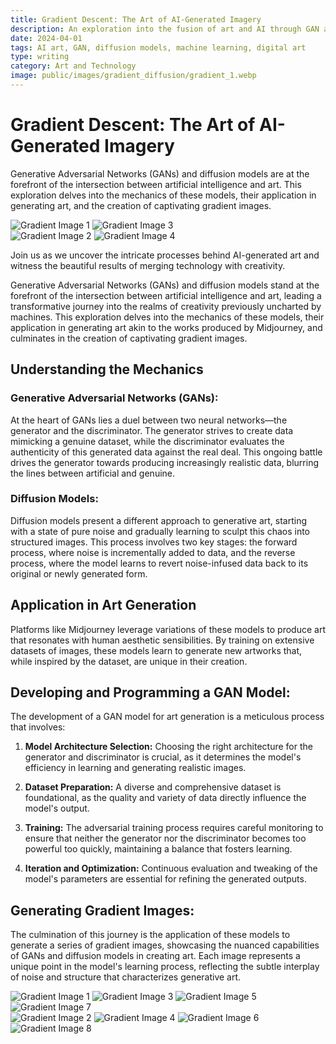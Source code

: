 ```yaml
---
title: Gradient Descent: The Art of AI-Generated Imagery
description: An exploration into the fusion of art and AI through GAN and diffusion models, culminating in the creation of unique gradient artworks.
date: 2024-04-01
tags: AI art, GAN, diffusion models, machine learning, digital art
type: writing
category: Art and Technology
image: public/images/gradient_diffusion/gradient_1.webp
---
```


# Gradient Descent: The Art of AI-Generated Imagery

Generative Adversarial Networks (GANs) and diffusion models are at the forefront of the intersection between artificial intelligence and art. This exploration delves into the mechanics of these models, their application in generating art, and the creation of captivating gradient images.

<div style={{ display: 'flex', flexWrap: 'wrap', gap: '1em' }}>
  <div style={{ width: '48%' }}>
    <img src=public/images/gradient_diffusion/gradient_1.webp" alt="Gradient Image 1" style={{ width: '100%', marginBottom: '1em' }} />
    <img src="public/images/gradient_diffusion/gradient_3.webp" alt="Gradient Image 3" style={{ width: '100%', marginBottom: '1em' }} />
  </div>
  <div style={{ width: '48%' }}>
    <img src="public/images/gradient_diffusion/gradient_2.webp" alt="Gradient Image 2" style={{ width: '100%', marginBottom: '1em' }} />
    <img src="public/images/gradient_diffusion/gradient_4.webp" alt="Gradient Image 4" style={{ width: '100%', marginBottom: '1em' }} />
  </div>
</div>

Join us as we uncover the intricate processes behind AI-generated art and witness the beautiful results of merging technology with creativity.

Generative Adversarial Networks (GANs) and diffusion models stand at the forefront of the intersection between artificial intelligence and art, leading a transformative journey into the realms of creativity previously uncharted by machines. This exploration delves into the mechanics of these models, their application in generating art akin to the works produced by Midjourney, and culminates in the creation of captivating gradient images.

## **Understanding the Mechanics**

### **Generative Adversarial Networks (GANs):**

At the heart of GANs lies a duel between two neural networks—the generator and the discriminator. The generator strives to create data mimicking a genuine dataset, while the discriminator evaluates the authenticity of this generated data against the real deal. This ongoing battle drives the generator towards producing increasingly realistic data, blurring the lines between artificial and genuine.

### **Diffusion Models:**

Diffusion models present a different approach to generative art, starting with a state of pure noise and gradually learning to sculpt this chaos into structured images. This process involves two key stages: the forward process, where noise is incrementally added to data, and the reverse process, where the model learns to revert noise-infused data back to its original or newly generated form.

## **Application in Art Generation**

Platforms like Midjourney leverage variations of these models to produce art that resonates with human aesthetic sensibilities. By training on extensive datasets of images, these models learn to generate new artworks that, while inspired by the dataset, are unique in their creation.

## **Developing and Programming a GAN Model:**

The development of a GAN model for art generation is a meticulous process that involves:

1. **Model Architecture Selection:** Choosing the right architecture for the generator and discriminator is crucial, as it determines the model's efficiency in learning and generating realistic images.

2. **Dataset Preparation:** A diverse and comprehensive dataset is foundational, as the quality and variety of data directly influence the model's output.

3. **Training:** The adversarial training process requires careful monitoring to ensure that neither the generator nor the discriminator becomes too powerful too quickly, maintaining a balance that fosters learning.

4. **Iteration and Optimization:** Continuous evaluation and tweaking of the model's parameters are essential for refining the generated outputs.

## **Generating Gradient Images:**

The culmination of this journey is the application of these models to generate a series of gradient images, showcasing the nuanced capabilities of GANs and diffusion models in creating art. Each image represents a unique point in the model's learning process, reflecting the subtle interplay of noise and structure that characterizes generative art.

<div style={{ display: 'flex', flexWrap: 'wrap', gap: '1em' }}>
  <div style={{ width: '48%' }}>
    <img src="public/images/gradient_diffusion/gradient_1.webp" alt="Gradient Image 1" style={{ width: '100%', marginBottom: '1em' }} />
    <img src="public/images/gradient_diffusion/gradient_3.webp" alt="Gradient Image 3" style={{ width: '100%', marginBottom: '1em' }} />
    <img src="public/images/gradient_diffusion/gradient_5.webp" alt="Gradient Image 5" style={{ width: '100%', marginBottom: '1em' }} />
    <img src="public/images/gradient_diffusion/gradient_7.webp" alt="Gradient Image 7" style={{ width: '100%' }} />
  </div>
  <div style={{ width: '48%' }}>
    <img src="public/images/gradient_diffusion/gradient_2.webp" alt="Gradient Image 2" style={{ width: '100%', marginBottom: '1em' }} />
    <img src="public/images/gradient_diffusion/gradient_4.webp" alt="Gradient Image 4" style={{ width: '100%', marginBottom: '1em' }} />
    <img src="public/images/gradient_diffusion/gradient_6.webp" alt="Gradient Image 6" style={{ width: '100%', marginBottom: '1em' }} />
    <img src="public/images/gradient_diffusion/gradient_8.webp" alt="Gradient Image 8" style={{ width: '100%' }} />
  </div>
</div>
